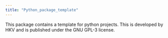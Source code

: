 ```yaml
---
title: "Python_package_template"
---
```


This package contains a template for python projects. This is developed by HKV and is published under the GNU GPL-3 license.
